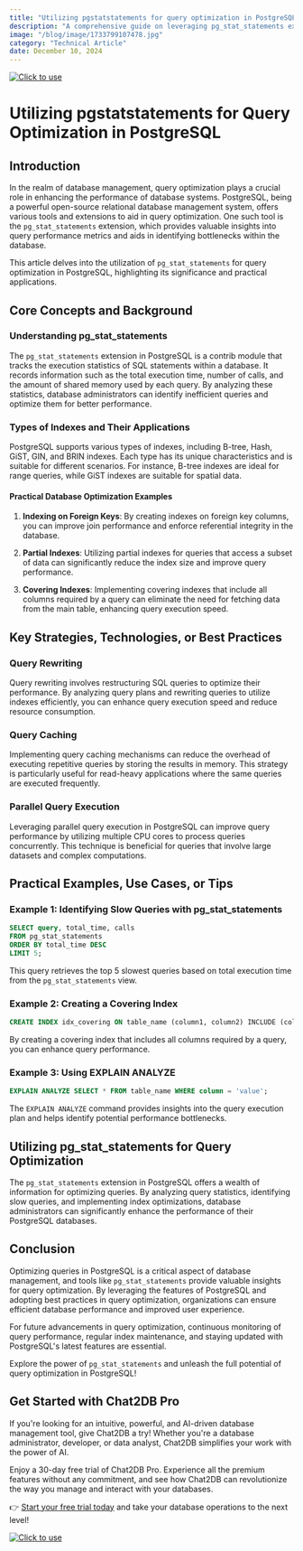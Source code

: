 ```yaml
---
title: "Utilizing pgstatstatements for query optimization in PostgreSQL"
description: "A comprehensive guide on leveraging pg_stat_statements extension for query optimization in PostgreSQL databases."
image: "/blog/image/1733799107478.jpg"
category: "Technical Article"
date: December 10, 2024
---
```

[![Click to use](/image/blog/bg/chat2db1.png)](https://app.chat2db.ai/)
# Utilizing pgstatstatements for Query Optimization in PostgreSQL


<Authors date="December 10, 2024">
  <Author name="Ethan Clarke" link="https://chat2db.ai" />
</Authors>

## Introduction

In the realm of database management, query optimization plays a crucial role in enhancing the performance of database systems. PostgreSQL, being a powerful open-source relational database management system, offers various tools and extensions to aid in query optimization. One such tool is the `pg_stat_statements` extension, which provides valuable insights into query performance metrics and aids in identifying bottlenecks within the database.

This article delves into the utilization of `pg_stat_statements` for query optimization in PostgreSQL, highlighting its significance and practical applications.

## Core Concepts and Background

### Understanding pg_stat_statements

The `pg_stat_statements` extension in PostgreSQL is a contrib module that tracks the execution statistics of SQL statements within a database. It records information such as the total execution time, number of calls, and the amount of shared memory used by each query. By analyzing these statistics, database administrators can identify inefficient queries and optimize them for better performance.

### Types of Indexes and Their Applications

PostgreSQL supports various types of indexes, including B-tree, Hash, GiST, GIN, and BRIN indexes. Each type has its unique characteristics and is suitable for different scenarios. For instance, B-tree indexes are ideal for range queries, while GiST indexes are suitable for spatial data.

#### Practical Database Optimization Examples

1. **Indexing on Foreign Keys**: By creating indexes on foreign key columns, you can improve join performance and enforce referential integrity in the database.

2. **Partial Indexes**: Utilizing partial indexes for queries that access a subset of data can significantly reduce the index size and improve query performance.

3. **Covering Indexes**: Implementing covering indexes that include all columns required by a query can eliminate the need for fetching data from the main table, enhancing query execution speed.

## Key Strategies, Technologies, or Best Practices

### Query Rewriting

Query rewriting involves restructuring SQL queries to optimize their performance. By analyzing query plans and rewriting queries to utilize indexes efficiently, you can enhance query execution speed and reduce resource consumption.

### Query Caching

Implementing query caching mechanisms can reduce the overhead of executing repetitive queries by storing the results in memory. This strategy is particularly useful for read-heavy applications where the same queries are executed frequently.

### Parallel Query Execution

Leveraging parallel query execution in PostgreSQL can improve query performance by utilizing multiple CPU cores to process queries concurrently. This technique is beneficial for queries that involve large datasets and complex computations.

## Practical Examples, Use Cases, or Tips

### Example 1: Identifying Slow Queries with pg_stat_statements

```sql
SELECT query, total_time, calls
FROM pg_stat_statements
ORDER BY total_time DESC
LIMIT 5;
```

This query retrieves the top 5 slowest queries based on total execution time from the `pg_stat_statements` view.

### Example 2: Creating a Covering Index

```sql
CREATE INDEX idx_covering ON table_name (column1, column2) INCLUDE (column3);
```

By creating a covering index that includes all columns required by a query, you can enhance query performance.

### Example 3: Using EXPLAIN ANALYZE

```sql
EXPLAIN ANALYZE SELECT * FROM table_name WHERE column = 'value';
```

The `EXPLAIN ANALYZE` command provides insights into the query execution plan and helps identify potential performance bottlenecks.

## Utilizing pg_stat_statements for Query Optimization

The `pg_stat_statements` extension in PostgreSQL offers a wealth of information for optimizing queries. By analyzing query statistics, identifying slow queries, and implementing index optimizations, database administrators can significantly enhance the performance of their PostgreSQL databases.

## Conclusion

Optimizing queries in PostgreSQL is a critical aspect of database management, and tools like `pg_stat_statements` provide valuable insights for query optimization. By leveraging the features of PostgreSQL and adopting best practices in query optimization, organizations can ensure efficient database performance and improved user experience.

For future advancements in query optimization, continuous monitoring of query performance, regular index maintenance, and staying updated with PostgreSQL's latest features are essential.

Explore the power of `pg_stat_statements` and unleash the full potential of query optimization in PostgreSQL!


## Get Started with Chat2DB Pro

If you're looking for an intuitive, powerful, and AI-driven database management tool, give Chat2DB a try! Whether you're a database administrator, developer, or data analyst, Chat2DB simplifies your work with the power of AI.

Enjoy a 30-day free trial of Chat2DB Pro. Experience all the premium features without any commitment, and see how Chat2DB can revolutionize the way you manage and interact with your databases.

👉 [Start your free trial today](https://app.chat2db.ai/) and take your database operations to the next level!

[![Click to use](/image/blog/bg/chat2db.jpg)](https://app.chat2db.ai/)